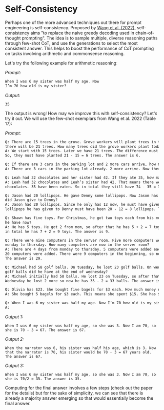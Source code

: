 # Self-Consistency

Perhaps one of the more advanced techniques out there for prompt engineering is self-consistency. Proposed by [Wang et al. (2022)](https://arxiv.org/abs/2203.11171), self-consistency aims "to replace the naive greedy decoding used in chain-of-thought prompting". The idea is to sample multiple, diverse reasoning paths through few-shot CoT, and use the generations to select the most consistent answer. This helps to boost the performance of CoT prompting on tasks involving arithmetic and commonsense reasoning.

Let's try the following example for arithmetic reasoning:

*Prompt:*
```txt filename="prompt.txt" copy
When I was 6 my sister was half my age. Now
I’m 70 how old is my sister?
```

*Output:*
```
35
```

The output is wrong! How may we improve this with self-consistency? Let's try it out. We will use the few-shot exemplars from Wang et al. 2022 (Table 17):

*Prompt:*
```txt filename="impromptu.txt" copy
Q: There are 15 trees in the grove. Grove workers will plant trees in the grove today. After they are done,
there will be 21 trees. How many trees did the grove workers plant today?
A: We start with 15 trees. Later we have 21 trees. The difference must be the number of trees they planted.
So, they must have planted 21 - 15 = 6 trees. The answer is 6.

Q: If there are 3 cars in the parking lot and 2 more cars arrive, how many cars are in the parking lot?
A: There are 3 cars in the parking lot already. 2 more arrive. Now there are 3 + 2 = 5 cars. The answer is 5.

Q: Leah had 32 chocolates and her sister had 42. If they ate 35, how many pieces do they have left in total?
A: Leah had 32 chocolates and Leah’s sister had 42. That means there were originally 32 + 42 = 74
chocolates. 35 have been eaten. So in total they still have 74 - 35 = 39 chocolates. The answer is 39.

Q: Jason had 20 lollipops. He gave Denny some lollipops. Now Jason has 12 lollipops. How many lollipops
did Jason give to Denny?
A: Jason had 20 lollipops. Since he only has 12 now, he must have given the rest to Denny. The number of
lollipops he has given to Denny must have been 20 - 12 = 8 lollipops. The answer is 8.

Q: Shawn has five toys. For Christmas, he got two toys each from his mom and dad. How many toys does
he have now?
A: He has 5 toys. He got 2 from mom, so after that he has 5 + 2 = 7 toys. Then he got 2 more from dad, so
in total he has 7 + 2 = 9 toys. The answer is 9.

Q: There were nine computers in the server room. Five more computers were installed each day, from
monday to thursday. How many computers are now in the server room?
A: There are 4 days from monday to thursday. 5 computers were added each day. That means in total 4 * 5 =
20 computers were added. There were 9 computers in the beginning, so now there are 9 + 20 = 29 computers.
The answer is 29.

Q: Michael had 58 golf balls. On tuesday, he lost 23 golf balls. On wednesday, he lost 2 more. How many
golf balls did he have at the end of wednesday?
A: Michael initially had 58 balls. He lost 23 on Tuesday, so after that he has 58 - 23 = 35 balls. On
Wednesday he lost 2 more so now he has 35 - 2 = 33 balls. The answer is 33.

Q: Olivia has $23. She bought five bagels for $3 each. How much money does she have left?
A: She bought 5 bagels for $3 each. This means she spent $15. She has $8 left.

Q: When I was 6 my sister was half my age. Now I’m 70 how old is my sister?
A:
```

*Output 1:*
```
When I was 6 my sister was half my age, so she was 3. Now I am 70, so she is 70 - 3 = 67. The answer is 67.
```

*Output 2:*
```
When the narrator was 6, his sister was half his age, which is 3. Now that the narrator is 70, his sister would be 70 - 3 = 67 years old. The answer is 67.
```

*Output 3:*
```
When I was 6 my sister was half my age, so she was 3. Now I am 70, so she is 70/2 = 35. The answer is 35.
```

Computing for the final answer involves a few steps (check out the paper for the details) but for the sake of simplicity, we can see that there is already a majority answer emerging so that would essentially become the final answer. 